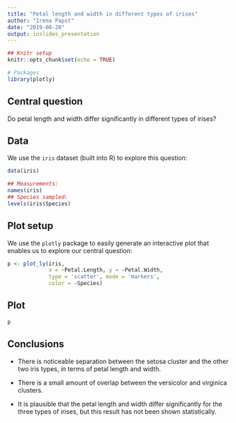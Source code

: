 ```yaml
---
title: "Petal length and width in different types of irises"
author: "Irena Papst"
date: "2019-08-20"
output: ioslides_presentation
---
```


```r
## Knitr setup
knitr::opts_chunk$set(echo = TRUE)

# Packages
library(plotly)
```

## Central question

Do petal length and width differ significantly in different types of irises?

## Data

We use the `iris` dataset (built into R) to explore this question:

```r
data(iris)
```

```r
## Measurements:
names(iris)
## Species sampled:
levels(iris$Species)
```

## Plot setup

We use the `plotly` package to easily generate an interactive plot that enables us to explore our central question:

```r
p <- plot_ly(iris,
             x = ~Petal.Length, y = ~Petal.Width,
             type = 'scatter', mode = 'markers',
             color = ~Species)
```

## Plot

```r
p
```

## Conclusions

* There is noticeable separation between the setosa cluster and the other two iris types, in terms of petal length and width.

* There is a small amount of overlap between the versicolor and virginica clusters.

* It is plausible that the petal length and width differ significantly for the three types of irises, but this result has not been shown statistically.
